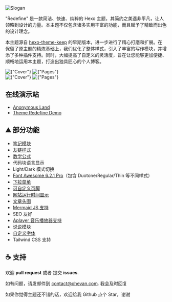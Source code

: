 
![Slogan](https://evan.beee.top/img/2023/03/18/610599507c8078e7279966455688c66c.webp)

"Redefine" 是一款简洁、快速、纯粹的 Hexo 主题，其简约之美遥非平凡，让人领略到设计的力量。本主题不仅包含诸多实用丰富的功能，而且赋予了精致而出色的设计理念。

本主题源自 [hexo-theme-keep](https://github.com/XPoet/hexo-theme-keep) 的早期版本，进一步进行了精心打磨和扩展。在保留了原主题的精炼基础上，我们优化了整体样式，引入了丰富的写作模块，并增添了多种插件支持。同时，大幅提高了自定义的灵活度，旨在让您能够更加便捷、顺畅地运用本主题，打造出独具匠心的个人博客。



<div className={"dark:hidden"}>
    <Image alt={"Cover"} src={"https://github.com/EvanNotFound/hexo-theme-redefine/assets/68590232/863f7dd7-2f59-4ef4-a876-5b0a707289b1"} />
    <Image alt={"Pages"} src={"https://github.com/EvanNotFound/hexo-theme-redefine/assets/68590232/5c1f93ec-ff0d-4459-83c1-894b7538f713"} />
</div>

<div className={"hidden dark:block"}>
    <Image alt={"Cover"} src={"https://github.com/EvanNotFound/hexo-theme-redefine/assets/68590232/92427ac8-fbb8-4ce9-9807-5d0ed98484ac"} />
    <Image alt={"Pages"} src={"https://github.com/EvanNotFound/hexo-theme-redefine/assets/68590232/ee04971c-a199-448b-a91c-6f4bbe17d105"} />

</div>




## 在线演示站

- [Anonymous Land](https://ohevan.com/)
- [Theme Redefine Demo](https://redefine.evanluo.top/)

## ⛰ 部分功能

- [笔记模块](https://redefine-docs.ohevan.com/modules/notes)
- [友链样式](https://redefine-docs.ohevan.com/page_templates/friends)
- [数学公式](https://redefine-docs.ohevan.com/plugins/mathjax)
- 代码块语言显示
- Light/Dark 模式切换
- [Font Awesome 6.2.1 Pro](https://redefine-docs.ohevan.com/basic/fontawesome)（包含 Duotone/Regular/Thin 等不同样式）
- [下拉菜单](https://redefine-docs.ohevan.com/home/navbar#%E9%93%BE%E6%8E%A5%E5%88%97%E8%A1%A8)
- [可自定义页脚](https://redefine-docs.ohevan.com/footer)
- [网站运行时间显示](https://redefine-docs.ohevan.com/footer#%E8%BF%90%E8%A1%8C%E6%97%B6%E9%97%B4)
- [文章头图](https://redefine-docs.ohevan.com/article_customize/banner)
- [Mermaid JS 支持](https://redefine-docs.ohevan.com/plugins/mermaid)
- SEO 友好
- [Aplayer 音乐播放器支持](https://redefine-docs.ohevan.com/plugins/aplayer)
- [说说模块](https://redefine-docs.ohevan.com/shuoshuo)
- [自定义字体](https://redefine-docs.ohevan.com/basic/global#%E8%87%AA%E5%AE%9A%E4%B9%89%E5%AD%97%E4%BD%93)
- Tailwind CSS 支持

## ☕ 支持

欢迎 **pull request** 或者 提交 **issues**.

如有问题，请发邮件到 [contact@ohevan.com](mailto:contact@ohevan.com). 我会及时回复

如果你觉得主题还不错的话，欢迎给我 Github 点个 Star，谢谢
